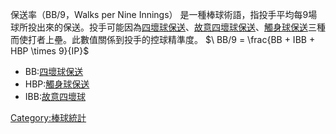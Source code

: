 保送率（BB/9，Walks per Nine Innings） 是一種棒球術語，指投手平均每9場球所投出來的保送。投手可能因為[[四壞球|四壞球]][[保送|保送]]、[[故意四壞球|故意四壞球]][[保送|保送]]、[[觸身球|觸身球]][[保送|保送]]三種而使打者上壘。此數值關係到投手的控球精準度。
<math>\ BB/9 = \frac{BB + IBB + HBP \times 9}{IP}</math>
*BB:[[四壞球|四壞球]][[保送|保送]]
*HBP:[[觸身球|觸身球]][[保送|保送]]
*IBB:[[故意四壞球|故意四壞球]]

{{棒球統計}}

[[Category:棒球統計|Category:棒球統計]]